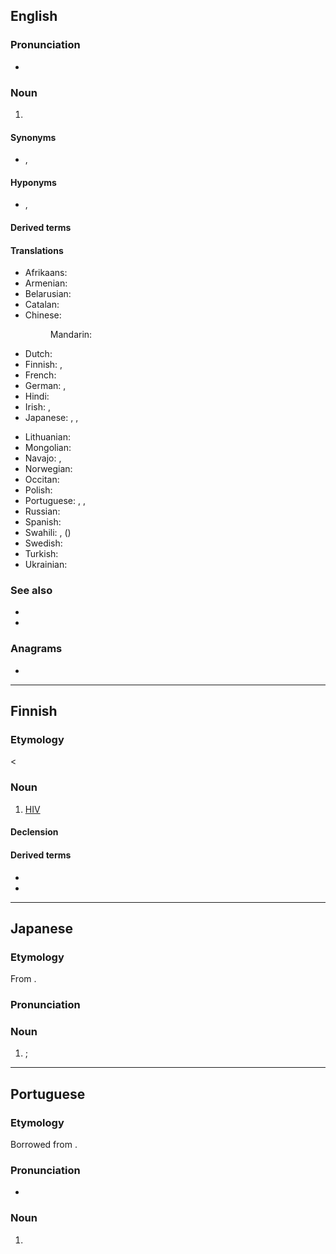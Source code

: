 {{also|hiv|hív|HIV+|HIV-}}
==English==

===Pronunciation===
* {{IPA|en|/ˌeɪtʃ.aɪˈviː/}}

===Noun===
{{en-noun|-}}

# {{lb|en|virology}} {{initialism of|en|human immunodeficiency virus}}

====Synonyms====
* {{l|en|HIV virus}} {{qualifier|[[pleonastic]]}}, {{l|en|house in Virginia}} {{qualifier|euphemistic}}

====Hyponyms====
* {{l|en|HIV-1}} {{qualifier|global distribution}}, {{l|en|HIV-2}} {{qualifier|West Africa}}

====Derived terms====
{{col4|en
|HIV+
|HIV-1
|HIV-2
|HIV/AIDS
|HIV negative
|HIV positive
|HIV virus
|PLWH
}}

====Translations====
{{trans-top|human immunodeficiency virus}}
* Afrikaans: {{t|af|MIV}}
* Armenian: {{t+|hy|ՄԻԱՎ}}
* Belarusian: {{t|be|ВІЧ}}
* Catalan: {{t|ca|VIH|m}}
* Chinese:
*: Mandarin: {{t+|cmn|艾滋病毒|tr=àizī bìngdú}}
* Dutch: {{t+|nl|hiv}}
* Finnish: {{t+|fi|HI-virus}}, {{t+|fi|HIV}}
* French: {{t+|fr|VIH}}
* German: {{t+|de|HIV}}, {{t|de|HI-Virus}}
* Hindi: {{t|hi|एचआईवी}}
* Irish: {{t+|ga|VEID}}, {{t|ga|víreas easpa imdhíonachta daonna|m}}
* Japanese: {{t+|ja|HIV|tr=エッチアイブイ, etchiaibui}}, {{t+|ja|人免疫不全ウイルス}}, {{t+|ja|ヒト免疫不全ウイルス|tr=hito men'eki fuzen uirusu}}
{{trans-mid}}
* Lithuanian: {{t|lt|ŽIV}}
* Mongolian: {{t|mn|ХДХВ}}
* Navajo: {{t|nv|atsʼíís yichʼą́ą́h naabaah bąąh dahooʼaʼ}}, {{t|nv|atsʼíís yichʼą́ą́h naabaahii bąąh dah hazʼą́ yileehgo}}
* Norwegian: {{t+|no|hiv}}
* Occitan: {{t|oc|VIU|m}}
* Polish: {{t+|pl|HIV}}
* Portuguese: {{t+|pt|HIV|m}}, {{t+|pt|SIDA|f}}, {{t+|pt|VIH|m}}
* Russian: {{t+|ru|ВИЧ|m}}
* Spanish: {{t+|es|VIH|m}}
* Swahili: {{t|sw|VVU}}, {{t|sw|virus vinavyosababisha}} ({{t|sw|UKIMWI}})
* Swedish: {{t+|sv|hiv}}
* Turkish: {{t+|tr|HIV}}
* Ukrainian: {{t|uk|ВІЛ}}
{{trans-bottom}}

===See also===
* {{l|en|FIV}}
* {{l|en|SIV}}

===Anagrams===
* {{anagrams|en|a=hiv|IHV}}

----

==Finnish==

===Etymology===
< {{bor|fi|en|HIV}}

===Noun===
{{fi-noun}}

# [[#English|HIV]]

====Declension====
{{fi-decl-risti|HIV|||ä|i=0}}

====Derived terms====
* {{l|fi|HIV-negatiivinen}}
* {{l|fi|HIV-positiivinen}}

----

==Japanese==

===Etymology===
From {{bor|ja|en|HIV|sort=えっちあいぶい}}.

===Pronunciation===
{{ja-pron|エッチアイブイ|acc=6}}

===Noun===
{{ja-noun|エイチアイブイ|エッチアイブイ}}

# {{syn of|ja|人免疫不全ウイルス|tr=hito men'eki fuzen uirusu||{{l|en|human immunodeficiency virus}}}}; {{l|en|HIV}}

{{topics|ja|Viruses|sort=えっちあいぶい|Sexually transmitted diseases}}

----

==Portuguese==

===Etymology===
Borrowed from {{bor|pt|en|HIV}}.

===Pronunciation===
* {{a|Brazil}} {{IPA|pt|/a.ˈɡa i ˈve/}}

===Noun===
{{pt-noun|m|-}}

# {{l|en|HIV}} {{gloss|human immunodeficiency virus}}
#: {{syn|pt|VIH}}


{{topics|pt|Viruses}}